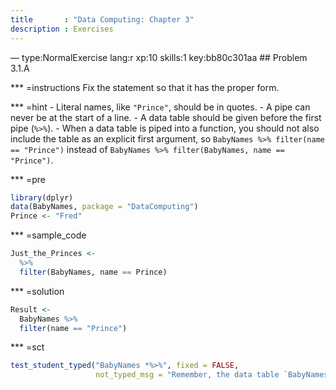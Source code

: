 ```yaml
---
title       : "Data Computing: Chapter 3"
description : Exercises
---
```


--- type:NormalExercise lang:r xp:10 skills:1   key:bb80c301aa
## Problem 3.1.A

*** =instructions
Fix the statement so that it has the proper form.

*** =hint
- Literal names, like `"Prince"`, should be in quotes.
- A pipe can never be at the start of a line.
- A data table should be given before the first pipe (`%>%`).
- When a data table is piped into a function, you should not also include the table as an explicit first argument, so `BabyNames %>% filter(name == "Prince")` instead of `BabyNames %>% filter(BabyNames, name == "Prince")`.

*** =pre
```r
library(dplyr)
data(BabyNames, package = "DataComputing")
Prince <- "Fred"
```

*** =sample_code
```r
Just_the_Princes <- 
  %>% 
  filter(BabyNames, name == Prince)
```

*** =solution
```r
Result <-
  BabyNames %>%
  filter(name == "Prince")
```

*** =sct
```r
test_student_typed("BabyNames *%>%", fixed = FALSE,
                   not_typed_msg = "Remember, the data table `BabyNames` should come before the first type.")
```
